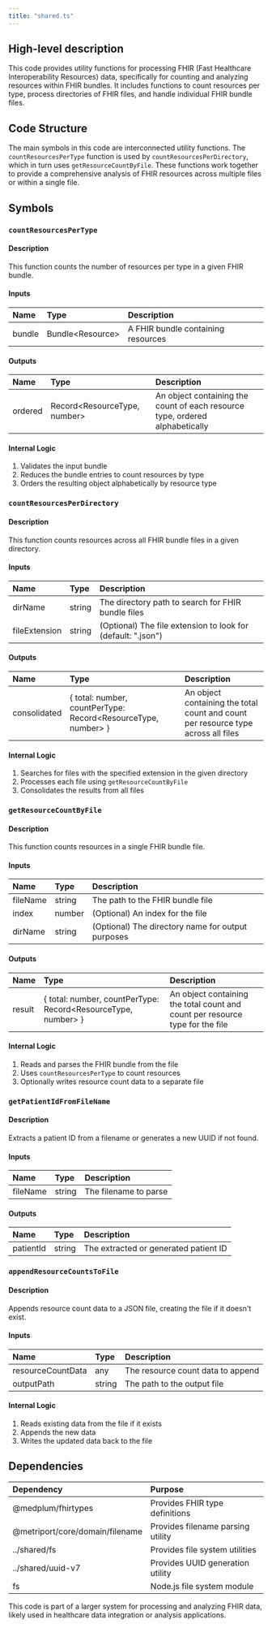 ```yaml
---
title: "shared.ts"
---
```


## High-level description
This code provides utility functions for processing FHIR (Fast Healthcare Interoperability Resources) data, specifically for counting and analyzing resources within FHIR bundles. It includes functions to count resources per type, process directories of FHIR files, and handle individual FHIR bundle files.

## Code Structure
The main symbols in this code are interconnected utility functions. The `countResourcesPerType` function is used by `countResourcesPerDirectory`, which in turn uses `getResourceCountByFile`. These functions work together to provide a comprehensive analysis of FHIR resources across multiple files or within a single file.

## Symbols

### `countResourcesPerType`
#### Description
This function counts the number of resources per type in a given FHIR bundle.

#### Inputs
| Name | Type | Description |
|:-----|:-----|:------------|
| bundle | Bundle&lt;Resource&gt; | A FHIR bundle containing resources |

#### Outputs
| Name | Type | Description |
|:-----|:-----|:------------|
| ordered | Record&lt;ResourceType, number&gt; | An object containing the count of each resource type, ordered alphabetically |

#### Internal Logic
1. Validates the input bundle
2. Reduces the bundle entries to count resources by type
3. Orders the resulting object alphabetically by resource type

### `countResourcesPerDirectory`
#### Description
This function counts resources across all FHIR bundle files in a given directory.

#### Inputs
| Name | Type | Description |
|:-----|:-----|:------------|
| dirName | string | The directory path to search for FHIR bundle files |
| fileExtension | string | (Optional) The file extension to look for (default: ".json") |

#### Outputs
| Name | Type | Description |
|:-----|:-----|:------------|
| consolidated | { total: number, countPerType: Record&lt;ResourceType, number&gt; } | An object containing the total count and count per resource type across all files |

#### Internal Logic
1. Searches for files with the specified extension in the given directory
2. Processes each file using `getResourceCountByFile`
3. Consolidates the results from all files

### `getResourceCountByFile`
#### Description
This function counts resources in a single FHIR bundle file.

#### Inputs
| Name | Type | Description |
|:-----|:-----|:------------|
| fileName | string | The path to the FHIR bundle file |
| index | number | (Optional) An index for the file |
| dirName | string | (Optional) The directory name for output purposes |

#### Outputs
| Name | Type | Description |
|:-----|:-----|:------------|
| result | { total: number, countPerType: Record&lt;ResourceType, number&gt; } | An object containing the total count and count per resource type for the file |

#### Internal Logic
1. Reads and parses the FHIR bundle from the file
2. Uses `countResourcesPerType` to count resources
3. Optionally writes resource count data to a separate file

### `getPatientIdFromFileName`
#### Description
Extracts a patient ID from a filename or generates a new UUID if not found.

#### Inputs
| Name | Type | Description |
|:-----|:-----|:------------|
| fileName | string | The filename to parse |

#### Outputs
| Name | Type | Description |
|:-----|:-----|:------------|
| patientId | string | The extracted or generated patient ID |

### `appendResourceCountsToFile`
#### Description
Appends resource count data to a JSON file, creating the file if it doesn't exist.

#### Inputs
| Name | Type | Description |
|:-----|:-----|:------------|
| resourceCountData | any | The resource count data to append |
| outputPath | string | The path to the output file |

#### Internal Logic
1. Reads existing data from the file if it exists
2. Appends the new data
3. Writes the updated data back to the file

## Dependencies
| Dependency | Purpose |
|:-----------|:--------|
| @medplum/fhirtypes | Provides FHIR type definitions |
| @metriport/core/domain/filename | Provides filename parsing utility |
| ../shared/fs | Provides file system utilities |
| ../shared/uuid-v7 | Provides UUID generation utility |
| fs | Node.js file system module |

This code is part of a larger system for processing and analyzing FHIR data, likely used in healthcare data integration or analysis applications.
